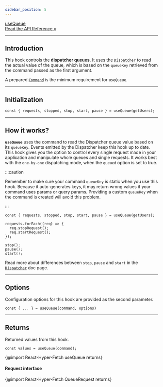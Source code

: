 ```yaml
---
sidebar_position: 5
---
```


<a class="api-link" href="/api/React-Hyper-Fetch/Hook/useQueue">
  <div class="api-link-title">useQueue</div>
  <div class="api-link-sub-title">Read the API Reference »</div>
</a>

---

## Introduction

This hook controls the **dispatcher queues**. It uses the [`Dispatcher`](/docs/Architecture/Dispatcher)  to
read the actual value of the queue, which is based on the `queueKey` retrieved from the command passed as the first argument.

A prepared [`Command`](/docs/Architecture/Command) is the minimum requirement for `useQueue`.

---

## Initialization

```tsx
const { requests, stopped, stop, start, pause } = useQueue(getUsers);
```

---

## How it works?

**`useQueue`** uses the command to read the Dispatcher queue value based on its `queueKey`.
Events emitted by the Dispatcher keep this hook up to date. This hook gives you the option to control every
single request made in your application and manipulate whole queues and single requests.
It works best with the `one-by-one` dispatching mode, when the `queued` option is set to true.

:::caution

Remember to make sure your command `queueKey` is static when you use this hook.
Because it auto-generates keys, it may return wrong values if your command uses params or query params.
Providing a custom `queueKey` when the command is created will avoid this problem.

:::

```tsx
const { requests, stopped, stop, start, pause } = useQueue(getUsers);

requests.forEach((req) => {
  req.stopRequest();
  req.startRequest();
});

stop();
pause();
start();
```

Read more about differences between `stop`, `pause` and `start` in the [`Dispatcher`](/docs/Architecture/Dispatcher) doc
page.

---

## Options

Configuration options for this hook are provided as the second parameter.

```tsx
const { ... } = useQueue(command, options)
```

<!-- {@import React-Hyper-Fetch UseQueueOptionsType returns} -->

---

## Returns

Returned values from this hook.

```tsx
const values = useQueue(command);
```

{@import React-Hyper-Fetch useQueue returns}

#### Request interface

{@import React-Hyper-Fetch QueueRequest returns}

